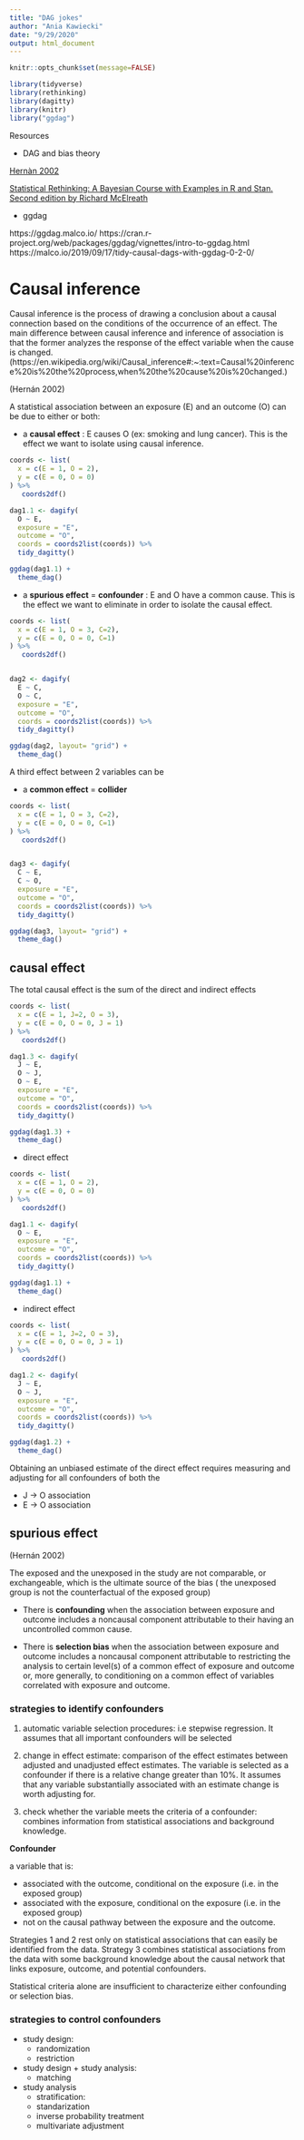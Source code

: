 ```yaml
---
title: "DAG jokes"
author: "Ania Kawiecki"
date: "9/29/2020"
output: html_document
---
```


```r
knitr::opts_chunk$set(message=FALSE)
```

```r

library(tidyverse)
library(rethinking)
library(dagitty)
library(knitr)
library("ggdag")


```

Resources 

* DAG and bias theory

[Hernàn 2002](https://academic.oup.com/aje/article/155/2/176/108106)

[Statistical Rethinking: A Bayesian Course with Examples in R and Stan. Second edition by Richard McElreath](http://xcelab.net/rm/statistical-rethinking/)


* ggdag

https://ggdag.malco.io/
https://cran.r-project.org/web/packages/ggdag/vignettes/intro-to-ggdag.html
https://malco.io/2019/09/17/tidy-causal-dags-with-ggdag-0-2-0/


# **Causal inference** 

Causal inference is the process of drawing a conclusion about a causal connection based on the conditions of the occurrence of an effect. The main difference between causal inference and inference of association is that the former analyzes the response of the effect variable when the cause is changed. (https://en.wikipedia.org/wiki/Causal_inference#:~:text=Causal%20inference%20is%20the%20process,when%20the%20cause%20is%20changed.)

(Hernán 2002)

A statistical association between an exposure (E) and an outcome (O) can be due to either or both: 

* a **causal effect** : E causes O (ex: smoking and lung cancer). This is the effect we want to isolate using causal inference.

```r

coords <- list(
  x = c(E = 1, O = 2),
  y = c(E = 0, O = 0)
) %>% 
   coords2df()

dag1.1 <- dagify( 
  O ~ E, 
  exposure = "E",
  outcome = "O", 
  coords = coords2list(coords)) %>% 
  tidy_dagitty()

ggdag(dag1.1) +
  theme_dag()
```


* a **spurious effect** =  **confounder** : E and O have a common cause. This is the effect we want to eliminate in order to isolate the causal effect. 

```r
coords <- list(
  x = c(E = 1, O = 3, C=2),
  y = c(E = 0, O = 0, C=1)
) %>% 
   coords2df()


dag2 <- dagify( 
  E ~ C,
  O ~ C, 
  exposure = "E",
  outcome = "O", 
  coords = coords2list(coords)) %>% 
  tidy_dagitty()

ggdag(dag2, layout= "grid") +
  theme_dag()

```


A third effect between 2 variables can be 

* a **common effect** = **collider**

```r
coords <- list(
  x = c(E = 1, O = 3, C=2),
  y = c(E = 0, O = 0, C=1)
) %>% 
   coords2df()


dag3 <- dagify( 
  C ~ E,
  C ~ O, 
  exposure = "E",
  outcome = "O", 
  coords = coords2list(coords)) %>% 
  tidy_dagitty()

ggdag(dag3, layout= "grid") +
  theme_dag()

```


## causal effect 

The total causal effect is the sum of the direct and indirect effects 

```r

coords <- list(
  x = c(E = 1, J=2, O = 3),
  y = c(E = 0, O = 0, J = 1)
) %>% 
   coords2df()

dag1.3 <- dagify( 
  J ~ E,
  O ~ J, 
  O ~ E, 
  exposure = "E",
  outcome = "O", 
  coords = coords2list(coords)) %>% 
  tidy_dagitty()

ggdag(dag1.3) +
  theme_dag()
```

* direct effect
  
```r

coords <- list(
  x = c(E = 1, O = 2),
  y = c(E = 0, O = 0)
) %>% 
   coords2df()

dag1.1 <- dagify( 
  O ~ E, 
  exposure = "E",
  outcome = "O", 
  coords = coords2list(coords)) %>% 
  tidy_dagitty()

ggdag(dag1.1) +
  theme_dag()
```

* indirect effect
  
```r
coords <- list(
  x = c(E = 1, J=2, O = 3),
  y = c(E = 0, O = 0, J = 1)
) %>% 
   coords2df()

dag1.2 <- dagify( 
  J ~ E,
  O ~ J, 
  exposure = "E",
  outcome = "O",
  coords = coords2list(coords)) %>% 
  tidy_dagitty()

ggdag(dag1.2) +
  theme_dag()
```


Obtaining an unbiased estimate of the direct effect requires measuring and adjusting for all confounders of both the 

* J $\to$ O association 
* E $\to$ O association 

## spurious effect

(Hernán 2002)

The exposed and the unexposed in the study are not comparable, or exchangeable, which is the ultimate source of the bias ( the unexposed group is not the counterfactual of the exposed group)

* There is **confounding** when the association between exposure and outcome includes a noncausal component attributable to their having an uncontrolled common cause. 

* There is **selection bias** when the association between exposure and outcome includes a noncausal component attributable to restricting the analysis to certain level(s) of a common effect of exposure and outcome or, more generally, to conditioning on a common effect of variables correlated with exposure and outcome. 

### strategies to identify confounders

1. automatic variable selection procedures: i.e stepwise regression. It assumes that all important confounders will be selected 

2. change in effect estimate: comparison of the effect estimates between adjusted and unadjusted effect estimates. The variable is selected as a confounder if there is a relative change greater than 10%. It assumes that any variable substantially associated with an estimate change is worth adjusting for.

3. check whether the variable meets the criteria of a confounder: combines information from statistical associations and background knowledge. 

**Confounder** 

a variable that is: 

* associated with the outcome, conditional on the exposure (i.e. in the exposed group)
* associated with the exposure, conditional on the exposure (i.e. in the exposed group)
* not on the causal pathway between the exposure and the outcome.


Strategies 1 and 2 rest only on statistical associations that can easily be identified from the data. Strategy 3 combines statistical associations from the data with some background knowledge about the causal network that links exposure, outcome, and potential confounders. 

Statistical criteria alone are insufficient to characterize either confounding or selection bias.


### strategies to control confounders

* study design: 
    + randomization
    + restriction 
    
    
* study design + study analysis: 
    + matching
    
    
* study analysis 
    + stratification: 
    + standarization 
    + inverse probability treatment
    + multivariate adjustment 


